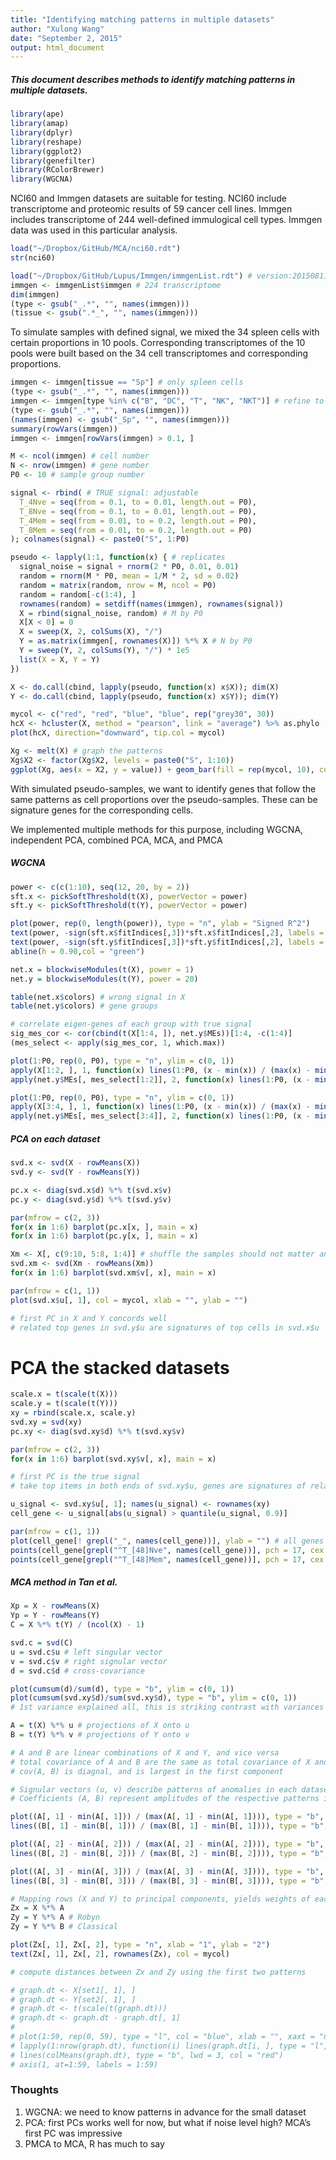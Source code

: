 ```yaml
---
title: "Identifying matching patterns in multiple datasets"
author: "Xulong Wang"
date: "September 2, 2015"
output: html_document
---
```


##### This document describes methods to identify matching patterns in multiple datasets. 

```r

library(ape)
library(amap)
library(dplyr)
library(reshape)
library(ggplot2)
library(genefilter)
library(RColorBrewer)
library(WGCNA)

```

NCI60 and Immgen datasets are suitable for testing. NCI60 include transcriptome and proteomic results of 59 cancer cell lines. Immgen includes transcriptome of 244 well-defined immulogical cell types. Immgen data was used in this particular analysis.

```r
load("~/Dropbox/GitHub/MCA/nci60.rdt")
str(nci60)

load("~/Dropbox/GitHub/Lupus/Immgen/immgenList.rdt") # version:20150811
immgen <- immgenList$immgen # 224 transcriptome
dim(immgen)
(type <- gsub("_.*", "", names(immgen)))
(tissue <- gsub(".*_", "", names(immgen)))
```

To simulate samples with defined signal, we mixed the 34 spleen cells with certain proportions in 10 pools. Corresponding transcriptomes of the 10 pools were built based on the 34 cell transcriptomes and corresponding proportions.

```r
immgen <- immgen[tissue == "Sp"] # only spleen cells
(type <- gsub("_.*", "", names(immgen)))
immgen <- immgen[type %in% c("B", "DC", "T", "NK", "NKT")] # refine to major types
(type <- gsub("_.*", "", names(immgen)))
(names(immgen) <- gsub("_Sp", "", names(immgen)))
summary(rowVars(immgen))
immgen <- immgen[rowVars(immgen) > 0.1, ]

M <- ncol(immgen) # cell number
N <- nrow(immgen) # gene number
P0 <- 10 # sample group number

signal <- rbind( # TRUE signal: adjustable
  T_4Nve = seq(from = 0.1, to = 0.01, length.out = P0),
  T_8Nve = seq(from = 0.1, to = 0.01, length.out = P0),
  T_4Mem = seq(from = 0.01, to = 0.2, length.out = P0),
  T_8Mem = seq(from = 0.01, to = 0.2, length.out = P0)
); colnames(signal) <- paste0("S", 1:P0)

pseudo <- lapply(1:1, function(x) { # replicates
  signal_noise = signal + rnorm(2 * P0, 0.01, 0.01)
  random = rnorm(M * P0, mean = 1/M * 2, sd = 0.02)
  random = matrix(random, nrow = M, ncol = P0)
  random = random[-c(1:4), ]
  rownames(random) = setdiff(names(immgen), rownames(signal))
  X = rbind(signal_noise, random) # M by P0
  X[X < 0] = 0
  X = sweep(X, 2, colSums(X), "/")
  Y = as.matrix(immgen[, rownames(X)]) %*% X # N by P0
  Y = sweep(Y, 2, colSums(Y), "/") * 1e5
  list(X = X, Y = Y)
})

X <- do.call(cbind, lapply(pseudo, function(x) x$X)); dim(X)
Y <- do.call(cbind, lapply(pseudo, function(x) x$Y)); dim(Y)

mycol <- c("red", "red", "blue", "blue", rep("grey30", 30))
hcX <- hcluster(X, method = "pearson", link = "average") %>% as.phylo
plot(hcX, direction="downward", tip.col = mycol)

Xg <- melt(X) # graph the patterns 
Xg$X2 <- factor(Xg$X2, levels = paste0("S", 1:10))
ggplot(Xg, aes(x = X2, y = value)) + geom_bar(fill = rep(mycol, 10), color = "white", stat = "identity")

```

With simulated pseudo-samples, we want to identify genes that follow the same patterns as cell proportions over the pseudo-samples. These can be signature genes for the corresponding cells.

We implemented multiple methods for this purpose, including WGCNA, independent PCA, combined PCA, MCA, and PMCA

##### WGCNA

```r
power <- c(c(1:10), seq(12, 20, by = 2))
sft.x <- pickSoftThreshold(t(X), powerVector = power)
sft.y <- pickSoftThreshold(t(Y), powerVector = power)

plot(power, rep(0, length(power)), type = "n", ylab = "Signed R^2")
text(power, -sign(sft.x$fitIndices[,3])*sft.x$fitIndices[,2], labels = power, col = "red")
text(power, -sign(sft.y$fitIndices[,3])*sft.y$fitIndices[,2], labels = power, col = "blue")
abline(h = 0.90,col = "green")

net.x = blockwiseModules(t(X), power = 1)
net.y = blockwiseModules(t(Y), power = 20)

table(net.x$colors) # wrong signal in X
table(net.y$colors) # gene groups

# correlate eigen-genes of each group with true signal
sig_mes_cor <- cor(cbind(t(X[1:4, ]), net.y$MEs))[1:4, -c(1:4)]
(mes_select <- apply(sig_mes_cor, 1, which.max))

plot(1:P0, rep(0, P0), type = "n", ylim = c(0, 1))
apply(X[1:2, ], 1, function(x) lines(1:P0, (x - min(x)) / (max(x) - min(x)), col = "red"))
apply(net.y$MEs[, mes_select[1:2]], 2, function(x) lines(1:P0, (x - min(x)) / (max(x) - min(x)), type = "b", col = "blue"))

plot(1:P0, rep(0, P0), type = "n", ylim = c(0, 1))
apply(X[3:4, ], 1, function(x) lines(1:P0, (x - min(x)) / (max(x) - min(x)), col = "red"))
apply(net.y$MEs[, mes_select[3:4]], 2, function(x) lines(1:P0, (x - min(x)) / (max(x) - min(x)), type = "b", col = "blue"))

```

##### PCA on each dataset

```r
svd.x <- svd(X - rowMeans(X))
svd.y <- svd(Y - rowMeans(Y))

pc.x <- diag(svd.x$d) %*% t(svd.x$v)
pc.y <- diag(svd.y$d) %*% t(svd.y$v)

par(mfrow = c(2, 3))
for(x in 1:6) barplot(pc.x[x, ], main = x)
for(x in 1:6) barplot(pc.y[x, ], main = x)

Xm <- X[, c(9:10, 5:8, 1:4)] # shuffle the samples should not matter and indeed
svd.xm <- svd(Xm - rowMeans(Xm))
for(x in 1:6) barplot(svd.xm$v[, x], main = x)

par(mfrow = c(1, 1))
plot(svd.x$u[, 1], col = mycol, xlab = "", ylab = "")

# first PC in X and Y concords well 
# related top genes in svd.y$u are signatures of top cells in svd.x$u

```

# PCA the stacked datasets

```r
scale.x = t(scale(t(X)))
scale.y = t(scale(t(Y)))
xy = rbind(scale.x, scale.y)
svd.xy = svd(xy)
pc.xy <- diag(svd.xy$d) %*% t(svd.xy$v)

par(mfrow = c(2, 3))
for(x in 1:6) barplot(svd.xy$v[, x], main = x)

# first PC is the true signal
# take top items in both ends of svd.xy$u, genes are signatures of related cells

u_signal <- svd.xy$u[, 1]; names(u_signal) <- rownames(xy)
cell_gene <- u_signal[abs(u_signal) > quantile(u_signal, 0.9)]

par(mfrow = c(1, 1))
plot(cell_gene[! grepl("_", names(cell_gene))], ylab = "") # all genes
points(cell_gene[grepl("^T_[48]Nve", names(cell_gene))], pch = 17, cex = 2, col = "red")
points(cell_gene[grepl("^T_[48]Mem", names(cell_gene))], pch = 17, cex = 2, col = "blue")

```

##### MCA method in Tan et al.

```r
Xp = X - rowMeans(X)
Yp = Y - rowMeans(Y)
C = X %*% t(Y) / (ncol(X) - 1)

svd.c = svd(C)
u = svd.c$u # left singular vector
v = svd.c$v # right signular vector
d = svd.c$d # cross-covariance

plot(cumsum(d)/sum(d), type = "b", ylim = c(0, 1)) 
plot(cumsum(svd.xy$d)/sum(svd.xy$d), type = "b", ylim = c(0, 1)) 
# 1st variance explained all, this is striking contrast with variances of idependent PCA, make sensei, and argues for MCA

A = t(X) %*% u # projections of X onto u
B = t(Y) %*% v # projections of Y onto v

# A and B are linear combinations of X and Y, and vice versa
# total covariance of A and B are the same as total covariance of X and Y
# cov(A, B) is diagnal, and is largest in the first component

# Signular vectors (u, v) describe patterns of anomalies in each dataset that tend to occur simultaneously
# Coefficients (A, B) represent amplitudes of the respective patterns in each sample

plot((A[, 1] - min(A[, 1])) / (max(A[, 1] - min(A[, 1]))), type = "b", ylab = "")
lines((B[, 1] - min(B[, 1])) / (max(B[, 1] - min(B[, 1]))), type = "b", col = "red")

plot((A[, 2] - min(A[, 2])) / (max(A[, 2] - min(A[, 2]))), type = "b", ylab = "")
lines((B[, 2] - min(B[, 2])) / (max(B[, 2] - min(B[, 2]))), type = "b", col = "red")

plot((A[, 3] - min(A[, 3])) / (max(A[, 3] - min(A[, 3]))), type = "b", ylab = "")
lines((B[, 3] - min(B[, 3])) / (max(B[, 3] - min(B[, 3]))), type = "b", col = "red")

# Mapping rows (X and Y) to principal components, yields weights of each gene in the new axis
Zx = X %*% A
Zy = Y %*% A # Robyn
Zy = Y %*% B # Classical

plot(Zx[, 1], Zx[, 2], type = "n", xlab = "1", ylab = "2")
text(Zx[, 1], Zx[, 2], rownames(Zx), col = mycol)

# compute distances between Zx and Zy using the first two patterns

# graph.dt <- X[set1[, 1], ]
# graph.dt <- Y[set2[, 1], ]
# graph.dt <- t(scale(t(graph.dt)))
# graph.dt <- graph.dt - graph.dt[, 1]
# 
# plot(1:59, rep(0, 59), type = "l", col = "blue", xlab = "", xaxt = "n", ylab = "", ylim = c(-5, 5))
# lapply(1:nrow(graph.dt), function(i) lines(graph.dt[i, ], type = "l", col = "grey30"))
# lines(colMeans(graph.dt), type = "b", lwd = 3, col = "red")
# axis(1, at=1:59, labels = 1:59)

```

### Thoughts
1. WGCNA: we need to know patterns in advance for the small dataset
2. PCA: first PCs works well for now, but what if noise level high? MCA's first PC was impressive
3. PMCA to MCA, R has much to say
